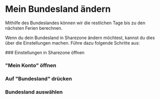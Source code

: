 
# Mein Bundesland ändern

<Callout type="info">
  Mithilfe des Bundeslandes können wir die restlichen Tage bis zu den nächsten
  Ferien berechnen.
</Callout>

Wenn du dein Bundesland in Sharezone ändern möchtest, kannst du dies über die Einstellungen machen.
Führe dazu folgende Schritte aus:

<Steps>
  ### Einstellungen in Sharezone öffnen

### "Mein Konto" öffnen

### Auf "Bundesland" drücken

### Bundesland auswählen

</Steps>
